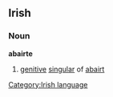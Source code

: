 ==Irish==
===Noun===
'''abairte'''

#[[genitive]] [[singular]] of [[abairt]]

[[Category:Irish language]]